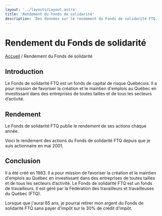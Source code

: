 ```yaml
---
layout: '../layouts/Layout.astro'
title: 'Rendement du Fonds de solidarité'
description: 'Des données sur le rendement du Fonds de solidarité FTQ. Le Fonds de solidarité FTQ est un fonds de capital de risque Québécois.'
---
```



# Rendement du Fonds de solidarité

[Accueil](/) / Rendement du Fonds de solidarité

## Introduction

Le Fonds de solidarité FTQ est un fonds de capital de risque Québécois. Il a pour mission de favoriser la création et le maintien d'emplois au Québec en investissant dans des entreprises de toutes tailles et de tous les secteurs d’activité.

## Rendement

Le Fonds de solidarité FTQ publie le rendement de ses actions chaque année.

Voici le rendement des actions du Fonds de solidarité FTQ depuis que je suis actionnaire en mai 2001.

<FondsFTQ client:load />

## Conclusion

Il a été créé en 1983. Il a pour mission de favoriser la création et le maintien d'emplois au Québec en investissant dans des entreprises de toutes tailles et de tous les secteurs d’activité. Le Fonds de solidarité FTQ est un fonds de travailleurs. Il est géré par la Fédération des travailleurs et travailleuses du Québec (FTQ).

Lorsque que j'aurai 65 ans, je pourrai retirer mon argent du Fonds de solidarité FTQ sans payer d'impôt sur le 30% de crédit d'impôt.
